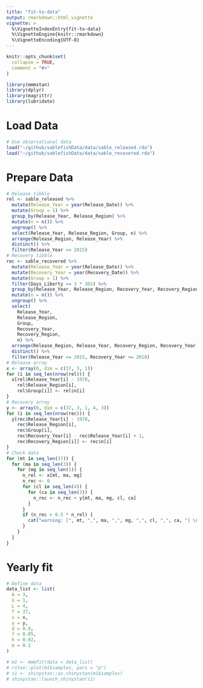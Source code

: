 ```yaml
---
title: "fit-to-data"
output: rmarkdown::html_vignette
vignette: >
  %\VignetteIndexEntry{fit-to-data}
  %\VignetteEngine{knitr::rmarkdown}
  %\VignetteEncoding{UTF-8}
---
```


```r
knitr::opts_chunk$set(
  collapse = TRUE,
  comment = "#>"
)
```

```r
library(mmmstan)
library(dplyr)
library(magrittr)
library(lubridate)
```

# Load Data
```r
# Use observational data
load("~/github/sablefishData/data/sable_released.rda")
load("~/github/sablefishData/data/sable_recovered.rda")

```

# Prepare Data
```r
# Release tibble
rel <- sable_released %>%
  mutate(Release_Year = year(Release_Date)) %>%
  mutate(Group = 1) %>%
  group_by(Release_Year, Release_Region) %>%
  mutate(n = n()) %>%
  ungroup() %>%
  select(Release_Year, Release_Region, Group, n) %>%
  arrange(Release_Region, Release_Year) %>%
  distinct() %>%
  filter(Release_Year <= 2015)
# Recovery tibble
rec <- sable_recovered %>%
  mutate(Release_Year = year(Release_Date)) %>%
  mutate(Recovery_Year = year(Recovery_Date)) %>%
  mutate(Group = 1) %>%
  filter(Days_Liberty <= 3 * 365) %>%
  group_by(Release_Year, Release_Region, Recovery_Year, Recovery_Region) %>%
  mutate(n = n()) %>%
  ungroup() %>%
  select(
    Release_Year, 
    Release_Region, 
    Group, 
    Recovery_Year,
    Recovery_Region,
    n) %>%
  arrange(Release_Region, Release_Year, Recovery_Region, Recovery_Year) %>%
  distinct() %>%
  filter(Release_Year <= 2015, Recovery_Year <= 2018)
# Release array
x <- array(0, dim = c(37, 3, 1))
for (i in seq_len(nrow(rel))) {
  x[rel$Release_Year[i] - 1978, 
    rel$Release_Region[i], 
    rel$Group[i]] <- rel$n[i]
}
# Recovery array
y <- array(0, dim = c(37, 3, 1, 4, 3))
for (i in seq_len(nrow(rec))) {
  y[rec$Release_Year[i] - 1978,
    rec$Release_Region[i],
    rec$Group[i],
    rec$Recovery_Year[i] - rec$Release_Year[i] + 1,
    rec$Recovery_Region[i]] <- rec$n[i]
}
# Check data
for (mt in seq_len(37)) {
  for (ma in seq_len(3)) {
    for (mg in seq_len(1)) {
      n_rel <- x[mt, ma, mg]
      n_rec <- 0
      for (cl in seq_len(4)) {
        for (ca in seq_len(3)) {
          n_rec <- n_rec + y[mt, ma, mg, cl, ca]
        }
      }
      if (n_rec > 0.5 * n_rel) {
        cat("warning: [", mt, ",", ma, ",", mg, ",", cl, ",", ca, "] \n")
      }
    }
  }
}

```

# Yearly fit
```r
# Define data
data_list <- list(
  A = 3,
  G = 1,
  L = 4,
  T = 37,
  x = x,
  y = y,
  d = 0.9,
  f = 0.05,
  h = 0.02,
  m = 0.1
)

# m1 <- mmmfit(data = data_list)
# rstan::plot(m1$samples, pars = "p")
# s1 <- shinystan::as.shinystan(m1$samples)
# shinystan::launch_shinystan(s1)

```
